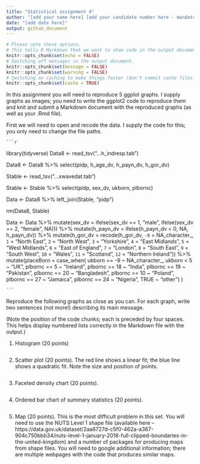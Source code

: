 ```yaml
---
title: "Statistical assignment 4"
author: "[add your name here] [add your candidate number here - mandatory]"
date: "[add date here]"
output: github_document
---
```


```r
# Please note these options.
# This tells R Markdown that we want to show code in the output document.
knitr::opts_chunk$set(echo = FALSE)
# Switching off messages in the output document. 
knitr::opts_chunk$set(message = FALSE)
knitr::opts_chunk$set(warning = FALSE)
# Switching on caching to make things faster (don't commit cache files on Github).
knitr::opts_chunk$set(cache = TRUE)
```

In this assignment you will need to reproduce 5 ggplot graphs. I supply graphs as images; you need to write the ggplot2 code to reproduce them and knit and submit a Markdown document with the reproduced graphs (as well as your .Rmd file).

First we will need to open and recode the data. I supply the code for this; you only need to change the file paths.

    ```r
library(tidyverse)
Data8 <- read_tsv("...h_indresp.tab")

Data8 <- Data8 %>%
        select(pidp, h_age_dv, h_payn_dv, h_gor_dv)

Stable <- read_tsv("...xwavedat.tab")

Stable <- Stable %>%
        select(pidp, sex_dv, ukborn, plbornc)

Data <- Data8 %>% left_join(Stable, "pidp")

rm(Data8, Stable)

Data <- Data %>%
        mutate(sex_dv = ifelse(sex_dv == 1, "male",
                           ifelse(sex_dv == 2, "female", NA))) %>%
        mutate(h_payn_dv = ifelse(h_payn_dv < 0, NA, h_payn_dv)) %>%
        mutate(h_gor_dv = recode(h_gor_dv,
                         `-9` = NA_character_,
                         `1` = "North East",
                         `2` = "North West",
                         `3` = "Yorkshire",
                         `4` = "East Midlands",
                         `5` = "West Midlands",
                         `6` = "East of England",
                         `7` = "London",
                         `8` = "South East",
                         `9` = "South West",
                         `10` = "Wales",
                         `11` = "Scotland",
                         `12` = "Northern Ireland")) %>%
        mutate(placeBorn = case_when(
                ukborn  == -9 ~ NA_character_,
                ukborn < 5 ~ "UK",
                plbornc == 5 ~ "Ireland",
                plbornc == 18 ~ "India",
                plbornc == 19 ~ "Pakistan",
                plbornc == 20 ~ "Bangladesh",
                plbornc == 10 ~ "Poland",
                plbornc == 27 ~ "Jamaica",
                plbornc == 24 ~ "Nigeria",
                TRUE ~ "other")
        )

    ```

Reproduce the following graphs as close as you can. For each graph, write two sentences (not more!) describing its main message.

(Note the position of the code chunks; each is preceded by four spaces. This helps display numbered lists correctly in the Markdown file with the output.)

1. Histogram (20 points)

    ```r

         
    ```

2. Scatter plot (20 points). The red line shows a linear fit; the blue line shows a quadratic fit. Note the size and position of points.

    ```r

    ```

3. Faceted density chart (20 points).

    ```r

    ```

4. Ordered bar chart of summary statistics (20 points).

    ```r

    ```

5. Map (20 points). This is the most difficult problem in this set. You will need to use the NUTS Level 1 shape file (available here -- https://data.gov.uk/dataset/2aa6727d-c5f0-462a-a367-904c750bbb34/nuts-level-1-january-2018-full-clipped-boundaries-in-the-united-kingdom) and a number of packages for producing maps from shape files. You will need to google additional information; there are multiple webpages with the code that produces similar maps.

    ```r

    ```
